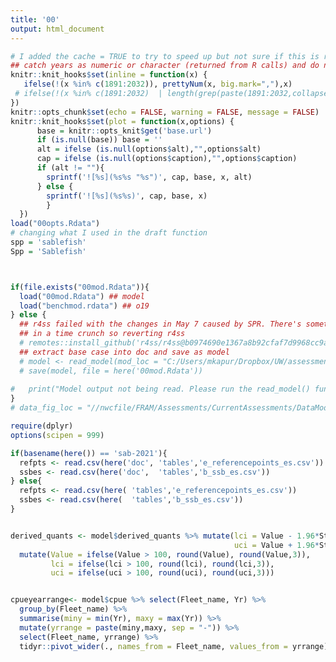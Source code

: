 ```yaml
---
title: '00'
output: html_document
---
```



```r
# I added the cache = TRUE to try to speed up but not sure if this is right
## catch years as numeric or character (returned from R calls) and do not insert commas, e.g. "1991".
knitr::knit_hooks$set(inline = function(x) {
   ifelse(!(x %in% c(1891:2032)), prettyNum(x, big.mark=","),x)
 # ifelse(!(x %in% c(1891:2032)  | length(grep(paste(1891:2032,collapse = "|"),x)) == 0 ), prettyNum(x, big.mark=","),x)
})
knitr::opts_chunk$set(echo = FALSE, warning = FALSE, message = FALSE)
knitr::knit_hooks$set(plot = function(x,options) {
      base = knitr::opts_knit$get('base.url')
      if (is.null(base)) base = ''
      alt = ifelse (is.null(options$alt),"",options$alt)
      cap = ifelse (is.null(options$caption),"",options$caption)
      if (alt != ""){
        sprintf('![%s](%s%s "%s")', cap, base, x, alt)
      } else {
        sprintf('![%s](%s%s)', cap, base, x)  
        }
  })
load("00opts.Rdata")
# changing what I used in the draft function
spp = 'sablefish'
Spp = 'Sablefish'



if(file.exists("00mod.Rdata")){
  load("00mod.Rdata") ## model
  load("benchmod.rdata") ## o19
} else {
  ## r4ss failed with the changes in May 7 caused by SPR. There's something wrong with exec summary
  ## in a time crunch so reverting r4ss
  # remotes::install_github('r4ss/r4ss@b0974690e1367a8b92cfaf7d9968cc9a697806ba') 
  ## extract base case into doc and save as model
  # model <- read_model(mod_loc = "C:/Users/mkapur/Dropbox/UW/assessments/sab-2021/council_runs/torc-lq-base-bnds-hess/", save_loc  = getwd())
  # save(model, file = here('00mod.Rdata'))
  
#   print("Model output not being read. Please run the read_model() function.")
}
# data_fig_loc = "//nwcfile/FRAM/Assessments/CurrentAssessments/DataModerate_2021/copper_rockfish/data/biology/plots"
```

```r
require(dplyr)
options(scipen = 999)

if(basename(here()) == 'sab-2021'){
  refpts <- read.csv(here('doc', 'tables','e_referencepoints_es.csv'))
  ssbes <- read.csv(here('doc',  'tables','b_ssb_es.csv'))
} else{
  refpts <- read.csv(here( 'tables','e_referencepoints_es.csv'))
  ssbes <- read.csv(here(  'tables','b_ssb_es.csv'))
}


derived_quants <- model$derived_quants %>% mutate(lci = Value - 1.96*StdDev,
                                                  uci = Value + 1.96*StdDev ) %>%
  mutate(Value = ifelse(Value > 100, round(Value), round(Value,3)),
         lci = ifelse(lci > 100, round(lci), round(lci,3)),
         uci = ifelse(uci > 100, round(uci), round(uci,3)))


cpueyearrange<- model$cpue %>% select(Fleet_name, Yr) %>%
  group_by(Fleet_name) %>%
  summarise(miny = min(Yr), maxy = max(Yr)) %>%
  mutate(yrrange = paste(miny,maxy, sep = "-")) %>%
  select(Fleet_name, yrrange) %>%
  tidyr::pivot_wider(., names_from = Fleet_name, values_from = yrrange)
```


\newcommand{\textrefpt}{Unfished spawning biomass was estimated to be `r round(derived_quants[derived_quants$Label == "SSB_unfished", "Value"])` mt (`r noquote(refpts$Interval[1])` $\sim$95\% interval). The abundance of sablefish was estimated to have declined to near the target during the period 1980-2000. The estimate of the target spawning biomass was `r derived_quants[derived_quants$Label == "SSB_Btgt", "Value"]` (`r derived_quants[derived_quants$Label == "SSB_Btgt", "lci"]`-`r derived_quants[derived_quants$Label == "SSB_Btgt", "uci"]`, $\sim$95\%  interval). The stock was estimated to be  `r ifelse(derived_quants[derived_quants$Label == paste0("SSB_", model$endyr+1), "Value"]<derived_quants[derived_quants$Label == "Dead_Catch_Btgt", "Value"],"below","above")` the target stock size in the beginning of `r model$endyr+1` at `r derived_quants[derived_quants$Label == paste0("SSB_", model$endyr+1), "Value"]` mt (`r derived_quants[derived_quants$Label == paste0("SSB_", model$endyr+1), "lci"]`-`r derived_quants[derived_quants$Label == paste0("SSB_", model$endyr+1), "uci"]`, $\sim$95\% interval). The stock was estimated to be `r ifelse(derived_quants[derived_quants$Label == "Bratio_2020", "Value"]<derived_quants[derived_quants$Label == "B_MSY/SSB_unfished", "Value"],'below','above')` the depletion level that would lead to maximum yield (0.4) (Figures \ref{fig:yield1} and \ref{fig:SPR4_phase}). The estimate of the stock's current `r model$endyr+1` level of depletion was `r derived_quants[derived_quants$Label == "Bratio_2021", "Value"]`.}

\newcommand{\textexplstatus}{ Although the estimated productivity and absolute scale of the stock are poorly informed by the available data and are, therefore, sensitive to changes in model structure and treatment of data, all sensitivity or alternate models evaluated showed a declining trend in biomass since the 1970s followed by a recent increase in biomass (Figures \ref{fig:SPR3} and \ref{fig:ts_summaryF}). The spawner potential ratio ($SPR$) relative to the fishing mortality target or overfishing level ($SPR_{45\%}$) that stabilizes the stock at the target (reported as $(1-SPR)/[1-SPR_{45\%}]$), was greater than 1 (thus exceeding the target rate) during nearly half of the years from 1976 through 2000, has been below the target since, and was between 0.62 and 0.76 from 2015-2019, descending to 0.40 in 2020.
'Relative 1-SPR' in Table \ref{tab:exploitES} refers to $(1-SPR)/[1-SPR_{45\%}]$ ; where 1 is the target exploitation rate, and values over 1 indicate overexploitation relative to this proxy. While highly uncertain, the
absolute equilibrium yield at the estimated fishing mortality that leads to the maximum sustainable yield ($F_{MSY}$) is `r round(derived_quants[derived_quants$Label == "Dead_Catch_MSY", "Value"])` mt (`r round(derived_quants[derived_quants$Label == "Dead_Catch_MSY", "lci"])`-`r round(derived_quants[derived_quants$Label == "Dead_Catch_MSY", "uci"])`, $\sim$95\% interval), while the proxy SPR rate of 0.45 leads to a proxy MSY of 8,350 mt (3,924 - 12,777, ~95\% interval).}

\newcommand{\textsciuncertainty}{The time series of multiplicative buffer fractions that are a function of $P^*$ and the time series of $\sigma$s provide the multipliers on the overfishing limit; these values are all less than 1 for category 1 stocks.  $\sigma$ for sablefish is the time-varying category 1 value, which starts at 0.5 in the year after the (update) assessment and increases throughout the projection period. The uncertainty around the OFL value for the first forecast year (2022) is `r round(sqrt(log((model$derived_quants[model$derived_quants$Label == 'OFLCatch_2022','StdDev']/model$derived_quants[model$derived_quants$Label == 'OFLCatch_2022','Value'])^2+1)),3)`; the uncertainty around spawning output in that same year is 0.298, both less than 0.5.
}


\newcommand{\textprojections}{Previous sablefish stock assessments have been designated as Category 1 stock assessments. Projections and decision tables are based on $P^*$=0.45, the adopted value for the most recent management cycle, and the values of $\sigma$ adopted by the Pacific Fisheries Management Council for stock projections. The time series of multiplicative buffer fractions that are a function of $P^*$ and the time series of $\sigma$s provide the multipliers on the overfishing limit; these values are all less than 1 for category 1 stocks. $\sigma$ for sablefish is the time-varying category 1 value, which starts at 0.5 in the year after the (update) assessment and increases throughout the projection period.  The uncertainty around the OFL value for the first forecast year (2022) is `r round(sqrt(log((model$derived_quants[model$derived_quants$Label == 'OFLCatch_2022','StdDev']/model$derived_quants[model$derived_quants$Label == 'OFLCatch_2022','Value'])^2+1)),3)`; the uncertainty around spawning output in that same year is 0.298, both less than 0.5. The multipliers are combined with OFLs to calculate the ABC values. The Council sets ACL values which cannot exceed (with limited exceptions) the ABCs as modified by the 40-10 rule. The total catches in `r model$endyr+1` and `r model$endyr+2` were set at the Pacific Fisheries Management Council Groundfish Management Team requested values, below the Pacific Fisheries Management Council annual catch limits for sablefish. The average ratio between GMT-specified 2021-2022 catches were used to distribute catches among the fisheries for forecasted years.

Projections are provided through `r model$nforecastyears+model$endyr` (Table \ref{tab:projectionES}). Current medium-term projections from the base model under the Pacific Fisheries Management Council 40-10 harvest control rule estimate that the stock will remain above the target stock size of 40\% of the estimated unfished spawning biomass during the projection period.  Forecasts from the `r o19$endyr+1` benchmark assessment projected the spawning biomass to increase by `r paste0(round((o19$timeseries$SpawnBio[o19$timeseries$Yr == model$endyr+1]-o19$timeseries$SpawnBio[o19$timeseries$Yr == model$endyr-3])/o19$timeseries$SpawnBio[o19$timeseries$Yr == model$endyr-3]*100))`\% from `r model$endyr-3` to `r model$endyr+1` given specified harvests, whereas the current assessment estimated the increase at `r paste0(round((model$timeseries$SpawnBio[model$timeseries$Yr == model$endyr+1]-model$timeseries$SpawnBio[model$timeseries$Yr == model$endyr-3])/model$timeseries$SpawnBio[model$timeseries$Yr == model$endyr-3]*100))`\%. The estimate of unexploited spawning biomass (in the year of each assessment) is `r paste0(round((model$derived_quants[grep('SSB_Virgin',model$derived_quants$Label),'Value']-o19$derived_quants[grep('SSB_Virgin',o19$derived_quants$Label),'Value'])/model$derived_quants[grep('SSB_Virgin',model$derived_quants$Label),'Value']*100))`\% higher than that estimated in `r o19$endyr+1` and 19\% lower than the 2011 estimate. Relative unfished biomass in `r model$endyr+1` was estimated at `r round(model$derived_quants[grep('Bratio_2021',model$derived_quants$Label),'Value'],2)`, while the `r o19$endyr+1` benchmark assessment forecasted it to be  `r round(o19$derived_quants[grep('Bratio_2021',o19$derived_quants$Label),'Value'],2)`.}

\newcommand{\changesmade}{During the exploration of recent data for this update assessment, modelers identified increased discarding in the trawl fleet, for which the discard ratio nearly quadrupled between 2018 and 2019 (Figure \ref{fig:discard_fit}). In the first iteration of this update model, retention curve parameters were fixed, as discard length compositions were not included due to conflicts between the age and length data found in the 2019 benchmark assessment. Absent the data or structural flexibility to account for increased discarding, a model that conformed to the Terms of Reference (TOR) for an update assessment was unable to satisfactorily fit to the age composition data from the trawl fleets (Figure \ref{fig:torafleet3agecomps}) nor the WCGBT survey length composition data through 2019 (Figure \ref{fig:torafleet8lencomps}), and greatly overestimated the 2019 index (Figure \ref{fig:torasurv}).Survey compositional data for 2020 (which was not available due to the COVID-19 pandemic) would have provided
additional information to the model regarding the sizes and ages of the discarded cohorts, which are most apparent in the trawl fishery and would have been sampled by the survey trawl gear. Because the TOR model estimates retention for both fisheries in a single timeblock from 2011 onward, the discard data forced the model to generate many small fish, thus overestimating the model-expected index of abundance, the frequency of young and/or small individuals, and distorting the recruitment pattern (Figure \ref{fig:torapanel}). It is possible that had the trawl survey operated in 2020, the data misfit observed
in the TOR model may have been minimized.

We rectify the lack of fit to the data found in the TOR model by re-introducing the discard length compositions and time-blocking the retention curve to include a new block for the final two years of the model period (2019-2020; the benchmark model's terminal period for retention selectivity ran from 2011-2017). This adjustment resolved the aforementioned model fit issues (Figures \ref{fig:torcfleet8lencomps}-\ref{fig:basepanel}), and is herein presented as the "base model".}


\newcommand{\changesmadeshort}{During the exploration of recent data for this update assessment, modelers identified increased discarding in the trawl fleet, for which the discard ratio nearly quadrupled between 2018 and 2019 (Figure \ref{fig:discard_fit}). Absent the data or structural flexibility to account for increased discarding, a model that conformed to the Terms of Reference (TOR) for an update assessment was unable to satisfactorily fit to the age composition data from the trawl fleets (Figure \ref{fig:torafleet3agecomps}) nor the WCGBT survey length composition data (Figure \ref{fig:torafleet8lencomps}), and greatly overestimated the 2019 index (Figure \ref{fig:torasurv}). 
We rectify the lack of fit to the data found in the TOR model by re-introducing the discard length compositions and time-blocking the retention curve to include a new block for the final two years of the model period (2019-2020; the benchmark model's terminal period for retention selectivity ran from 2011-2017). This adjustment resolved the aforementioned model fit issues (Figures   \ref{fig:torcfleet8lencomps}-\ref{fig:basepanel}). The proposed base model presented here otherwise estimates parameters in the manner done in 2019, with the same priors.}

